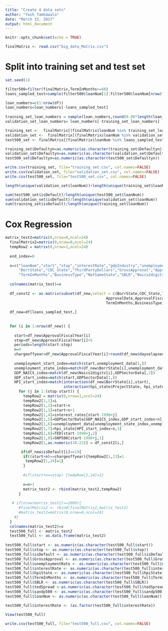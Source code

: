 ---
title: "Create 4 data sets"
author: "Yash Tambawala"
date: "March 15, 2017"
output: html_document
---

```{r setup, include=FALSE}
knitr::opts_chunk$set(echo = TRUE)
```


```{r}
finalMatrix <- read.csv("big_data_Matrix.csv")
```


# Split into training set and test set 

```{r}

set.seed(1)

filter500=filter(finalMatrix,TermInMonths>=60)
loans_sampled_test=sample(filter500$loanNum[1]:filter500$loanNum[nrow(filter500)],500,replace=FALSE)

loan_numbers=c(1:nrow(df))
loan_numbers=loan_numbers[-loans_sampled_test]
  
training_set_loan_numbers = sample(loan_numbers,round(0.80*length(loan_numbers)),replace=FALSE)
validation_set_loan_numbers= loan_numbers[-training_set_loan_numbers]

training_set <-  finalMatrix[(finalMatrix$loanNum %in% training_set_loan_numbers),]
validation_set <-  finalMatrix[(finalMatrix$loanNum %in% validation_set_loan_numbers),]
test500_set <- finalMatrix[(finalMatrix$loanNum %in% loans_sampled_test),]

training_set$Defaultyn=as.numeric(as.character(training_set$Defaultyn))
validation_set$Defaultyn=as.numeric(as.character(validation_set$Defaultyn))
test500_set$Defaultyn=as.numeric(as.character(test500_set$Defaultyn))

write.csv(training_set, file="training_set.csv", col.names=FALSE)
write.csv(validation_set, file="validation_set.csv", col.names=FALSE)
write.csv(test500_set, file="test500_set.csv", col.names=FALSE)

length(unique(validation_set$loanNum))+length(unique(training_set$loanNum))+length(unique(test500_set$loanNum))

sum(test500_set$isDefault)/length(unique(test500_set$loanNum))
sum(validation_set$isDefault)/length(unique(validation_set$loanNum))
sum(training_set$isDefault)/length(unique(training_set$loanNum))
```
# Cox Regression


```{r}


matrix_test2=matrix(0,nrow=0,ncol=24)
  finalMatrix2=matrix(0,nrow=0,ncol=24)
  tempRow2 = matrix(0,nrow=1,ncol=24)
  
  end_index=0
  
  x=c("loanNum","start","stop","interestRate","gdpIndustry","unemploymentRate","hpiState","tedSpread","sandp500",
      "BorrState","CDC_State","ThirdPartyDollars","GrossApproval","ApprovalDate","ApprovalFiscalYear","DeliveryMethod",
      "TermInMonths","BusinessType","NotSameState","SBLR","Naics2digits","Defaultyn","isDefault","endIndicator")
  
  colnames(matrix_test)=x
  
  df_const2 <- as.matrix(subset(df_new,select = c(BorrState,CDC_State,ThirdPartyDollars,GrossApproval,
                                             ApprovalDate,ApprovalFiscalYear,DeliveryMethod,
                                             TermInMonths,BusinessType,NotSameState,SBLR,Naics2digits,isDefault)))
  
  df_new=df[loans_sampled_test,]
  
  
  for (i in 1:nrow(df_new)) {
    
    start=df_new$ApprovalFiscalYear[i]
    stop=df_new$ApprovalFiscalYear[i]+5
    periods=length(start:stop)     
    n=0
    chargeoffyear=df_new$ApprovalFiscalYear[i]+round(df_new$dayselapsed[i]/365)
    
    unemployment_start_index=match(start,unemployment_data[1,])
    unemployment_state_index=match(df_new$BorrState[i],unemployment_data[,3])
    GDP_NAICS_index=match(df_new$Naics2digits[i],GDPSectorData[,2])
    GDP_start_index=match(start,GDPSectorData[1,])
    HPI_start_index=match(interaction(df_new$BorrState[i],start),
                          interaction(hpi_state$ProjectState, hpi_state$ApprovalFiscalYear))
      for (j in 1:(stop-start)) { 
        tempRow2 = matrix(0,nrow=1,ncol=24)
        tempRow2[1,1]=i
        tempRow2[1,2]=start+n
        tempRow2[1,3]=start+n+1
        tempRow2[1,4]=interest_rates[start-1990+j]
        tempRow2[1,5]=GDPSectorData[GDP_NAICS_index,GDP_start_index+n]
        tempRow2[1,6]=unemployment_data[unemployment_state_index,unemployment_start_index+n]
        tempRow2[1,7]=hpi_state[HPI_start_index+n,3]
        tempRow2[1,8]=TED[start-1990+j,2]
        tempRow2[1,9]=SNP500[start-1990+j,1]
        tempRow2[1,as.numeric(10:22)] = df_const2[i,]

       if(df_new$isDefault[i]==1){
        if((start+n)==chargeoffyear){tempRow2[1,23]=1
         tempRow2[1,24]=1}
        }
        
        #if(start+n==stop) {tempRow[1,24]=1}
        
        n=n+1 
        matrix_test2 <- rbind(matrix_test2,tempRow2)
      }
    
   # if(nrow(matrix_test2)>=1000){
      #finalMatrix2 <- rbind(finalMatrix2,matrix_test2)
      #matrix_test2=matrix(0,nrow=0,ncol=24)
    #}
  }
  colnames(matrix_test2)=x
  test500_full <- matrix_test2
  test500_full <- as.data.frame(matrix_test2)
  
test500_full$start <- as.numeric(as.character(test500_full$start))
test500_full$stop <- as.numeric(as.character(test500_full$stop))
test500_full$isDefault <- as.numeric(as.character(test500_full$isDefault))
test500_full$GrossApproval <- as.numeric(as.character(test500_full$GrossApproval))
test500_full$unemploymentRate <- as.numeric(as.character(test500_full$unemploymentRate))
test500_full$interestRate <- as.numeric(as.character(test500_full$interestRate))
test500_full$hpiState <- as.numeric(as.character(test500_full$hpiState))
test500_full$TermInMonths <- as.numeric(as.character(test500_full$TermInMonths))
test500_full$SBLR <- as.numeric(as.character(test500_full$SBLR))
test500_full$tedSpread <-as.numeric(as.character(test500_full$tedSpread))
test500_full$sandp500 <- as.numeric(as.character(test500_full$sandp500))
test500_full$loanNum <- as.numeric(as.character(test500_full$loanNum))

test500_full$interestRate <- (as.factor(test500_full$interestRate))

View(test500_full)
  
write.csv(test500_full, file="test500_full.csv", col.names=FALSE)
```
